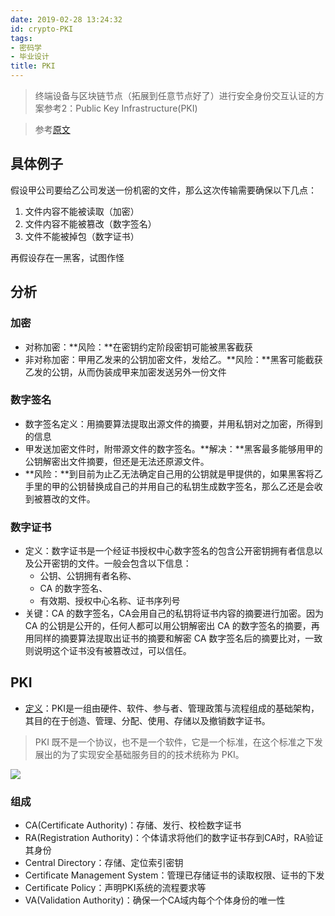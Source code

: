 ```yaml
---
date: 2019-02-28 13:24:32
id: crypto-PKI
tags:
- 密码学
- 毕业设计
title: PKI
---
```


> 终端设备与区块链节点（拓展到任意节点好了）进行安全身份交互认证的方案参考2：Public Key Infrastructure(PKI)

<!-- more -->

> 参考[原文](https://www.jianshu.com/p/ffe8c203a471)

## 具体例子

假设甲公司要给乙公司发送一份机密的文件，那么这次传输需要确保以下几点：

1. 文件内容不能被读取（加密）
2. 文件内容不能被篡改（数字签名）
3. 文件不能被掉包（数字证书）

再假设存在一黑客，试图作怪

## 分析

### 加密

* 对称加密：**风险：**在密钥约定阶段密钥可能被黑客截获
* 非对称加密：甲用乙发来的公钥加密文件，发给乙。**风险：**黑客可能截获乙发的公钥，从而伪装成甲来加密发送另外一份文件

### 数字签名

* 数字签名定义：用摘要算法提取出源文件的摘要，并用私钥对之加密，所得到的信息
* 甲发送加密文件时，附带源文件的数字签名。**解决：**黑客最多能够用甲的公钥解密出文件摘要，但还是无法还原源文件。
* **风险：**到目前为止乙无法确定自己用的公钥就是甲提供的，如果黑客将乙手里的甲的公钥替换成自己的并用自己的私钥生成数字签名，那么乙还是会收到被篡改的文件。

### 数字证书

* 定义：数字证书是一个经证书授权中心数字签名的包含公开密钥拥有者信息以及公开密钥的文件。一般会包含以下信息：
  * 公钥、公钥拥有者名称、
  * CA 的数字签名、
  * 有效期、授权中心名称、证书序列号
* 关键：CA 的数字签名，CA会用自己的私钥将证书内容的摘要进行加密。因为 CA 的公钥是公开的，任何人都可以用公钥解密出 CA 的数字签名的摘要，再用同样的摘要算法提取出证书的摘要和解密 CA 数字签名后的摘要比对，一致则说明这个证书没有被篡改过，可以信任。

## PKI

* [定义](https://zh.wikipedia.org/wiki/%E5%85%AC%E9%96%8B%E9%87%91%E9%91%B0%E5%9F%BA%E7%A4%8E%E5%BB%BA%E8%A8%AD)：PKI是一组由硬件、软件、参与者、管理政策与流程组成的基础架构，其目的在于创造、管理、分配、使用、存储以及撤销数字证书。

> PKI 既不是一个协议，也不是一个软件，它是一个标准，在这个标准之下发展出的为了实现安全基础服务目的的技术统称为 PKI。

![](https://upload.wikimedia.org/wikipedia/commons/thumb/3/34/Public-Key-Infrastructure.svg/1280px-Public-Key-Infrastructure.svg.png)

### 组成

* CA(Certificate Authority)：存储、发行、校检数字证书
* RA(Registration Authority)：个体请求将他们的数字证书存到CA时，RA验证其身份
* Central Directory：存储、定位索引密钥
* Certificate Management System：管理已存储证书的读取权限、证书的下发
* Certificate Policy：声明PKI系统的流程要求等
* VA(Validation Authority)：确保一个CA域内每个个体身份的唯一性